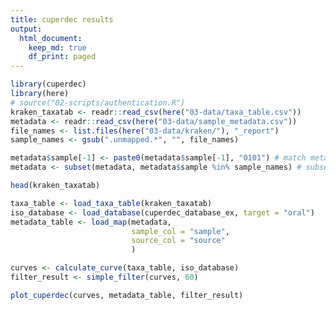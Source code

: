 ```yaml
---
title: cuperdec results
output: 
  html_document:
    keep_md: true
    df_print: paged
---
```


```r
library(cuperdec)
library(here)
# source("02-scripts/authentication.R")
kraken_taxatab <- readr::read_csv(here("03-data/taxa_table.csv"))
metadata <- readr::read_csv(here("03-data/sample_metadata.csv"))
file_names <- list.files(here("03-data/kraken/"), "_report")
sample_names <- gsub(".unmapped.*", "", file_names)

metadata$sample[-1] <- paste0(metadata$sample[-1], "0101") # match metadata names to sequence names
metadata <- subset(metadata, metadata$sample %in% sample_names) # subset successful sequences (?)
```

```r
head(kraken_taxatab)
```


```r
taxa_table <- load_taxa_table(kraken_taxatab)
iso_database <- load_database(cuperdec_database_ex, target = "oral")
metadata_table <- load_map(metadata,
                           sample_col = "sample",
                           source_col = "source"
                           )

curves <- calculate_curve(taxa_table, iso_database)
filter_result <- simple_filter(curves, 60)
```


```r
plot_cuperdec(curves, metadata_table, filter_result)
```


